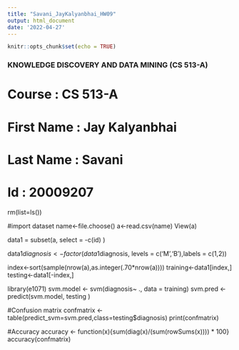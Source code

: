 ```yaml
---
title: "Savani_JayKalyanbhai_HW09"
output: html_document
date: '2022-04-27'
---
```


```r
knitr::opts_chunk$set(echo = TRUE)
```

### KNOWLEDGE DISCOVERY AND DATA MINING (CS 513-A) ###
# Course         : CS 513-A
# First Name     : Jay Kalyanbhai 
# Last Name      : Savani
# Id             : 20009207




rm(list=ls())

#import dataset 
name<-file.choose()
a<-read.csv(name)
View(a)

data1 = subset(a, select = -c(id) )

data1$diagnosis <- factor(data1$diagnosis, levels = c('M','B'),labels = c(1,2))

index<-sort(sample(nrow(a),as.integer(.70*nrow(a))))
training<-data1[index,]
testing<-data1[-index,]

library(e1071)
svm.model <- svm(diagnosis~ ., data = training)
svm.pred <- predict(svm.model,  testing )

#Confusion matrix 
confmatrix <- table(predict_svm=svm.pred,class=testing$diagnosis)
print(confmatrix)

#Accuracy 
accuracy <- function(x){sum(diag(x)/(sum(rowSums(x)))) * 100}
accuracy(confmatrix)



